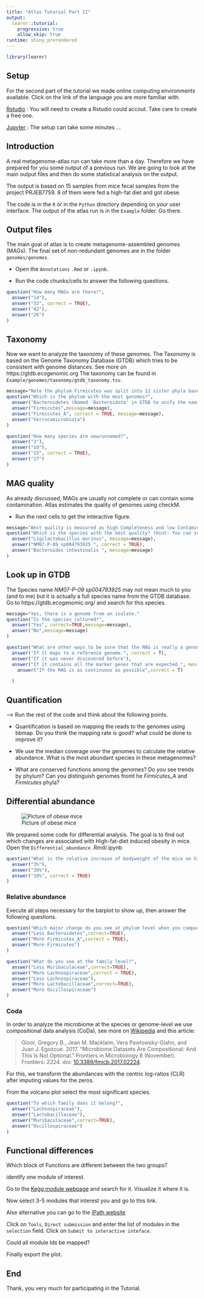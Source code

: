 ```yaml
---
title: "Atlas Tutorial Part II"
output:
  learnr::tutorial:
    progressive: true
    allow_skip: true
runtime: shiny_prerendered
---
```


```r
library(learnr)
```


## Setup

For the second part of the tutorial we made online computing environments available. Click on the link of the language you are more familiar with.

<a href="https://rstudio.cloud/project/2975573" target="_blank">Rstudio</a> : You will need to create a Rstudio could accout. Take care to create a free one.

<a href="https://mybinder.org/v2/gh/metagenome-atlas/BinderTutorial/Python?urlpath=git-pull%3Frepo%3Dhttps%253A%252F%252Fgithub.com%252Fmetagenome-atlas%252FTutorial%26urlpath%3Dlab%252Ftree%252FTutorial%252F%26branch%3Dmaster" target="_blank">Jupyter</a> : The setup can take some minutes ...




<!--
## Output files

Usually, before starting to install a program I want to make sure that it gives the output I want. Therefore, we look at the output of Metagenome-Atlas. A real Metagenome-Atlas run can take more than a day. Therefore we have you prepared some output of a previous run.

You should find a navigation plane in Rstudio/Jupyter lab.
-->


<!-- https://github.com/metagenome-atlas/Tutorial/tree/master/Example * -->

## Introduction


A real metagenome-atlas run can take more than a day. Therefore we have prepared for you some output of a previous run. We are going to look at the main output files and then do some statistical analysis on the output.

The output is based on 15 samples from mice fecal samples from the project PRJEB7759. 8 of them were fed a high-fat diet and got obese.

The code is in the `R` or in the `Python` directory depending on your user interface. The output of the atlas run is in the `Example` folder. Go there.








<!--

### Setup

Execute the following command.

```bash
cd
git clone https://github.com/metagenome-atlas/Tutorial.git
cd Tutorial
```


Then, in the file browser of your jupyter lab / Rstudio navigate to the `Tutorial` folder in.



The code is in the `R` or in the `Python` directory depending on your user interface. The output of the atlas run is in the `Example` folder. Go there.
-->
## Output files
<!--
I put only the result from one sample online, named `ERR675519`.
-->

The main goal of atlas is to create metagenome-assembled genomes (MAGs). The final set of non-redundant genomes are in the folder `genomes/genomes`.


* Open the `Annotations` `.Rmd` or `.ipynb.`

* Run the code chunks/cells to answer the following questions.


```r
question("How many MAGs are there?",
  answer("14"),
  answer("33", correct = TRUE),
  answer("42"),
  answer("26")
)
```


## Taxonomy

Now we want to analyze the taxonomy of these genomes. The Taxonomy is based on the Genome Taxonomy Database (GTDB) which tries to be consistent with genome distances. See more on https://gtdb.ecogenomic.org The taxonomy can be found in `Example/genomes/taxonomy/gtdb_taxonomy.tsv`.





```r
message="Note the phylum Firmicutes was split into 12 sister phyla based on relative divergence."
question("Which is the phylum with the most genomes?",
  answer("Bacteroidetes (Named 'Bacteroidota' in GTDB to unify the naming of phyla)"),
  answer("Firmicutes",message=message),
  answer("Firmicutes_A", correct = TRUE, message=message),
  answer("Verrucomicrobiota")
)
```



```r
question("How many species are new/unnamed?",
  answer("3"),
  answer("10"),
  answer("15", correct = TRUE),
  answer("27")
)
```


## MAG quality

As already discussed, MAGs are usually not complete or can contain some contamination. Atlas estimates the quality of genomes using checkM.


- Run the next cells to get the interactive figure.


```r
message="Best quality is measured as high Completeness and low Contamination."
question("Which is the species with the best quality? (Hint: You can zoom in in the interactive figure)",
  answer("Ligilactobacillus murinus", message=message),
  answer("NM07-P-09 sp004793925 ", correct = TRUE),
  answer("Bacteroides intestinalis ", message=message)
)
```

## Look up in GTDB
The Species name *NM07-P-09 sp004793925* may not mean much to you (and to me) but it is actually a full species name from the GTDB database. Go to https://gtdb.ecogenomic.org/ and search for this species.


```r
message="Yes, there is a genome from an isolate."
question("Is the species cultured?",
  answer("Yes", correct=TRUE,message=message),
  answer("No",message=message)
)
```

<!-- https://gtdb.ecogenomic.org/genomes?gid=GCF_004793665.1 -->

```r

question("What are other ways to be sure that the MAG is really a genome?",
  answer("If it maps to a reference genome.", correct = T),
  answer("If it was never discovered before"),
  answer("If it contains all the marker genes that are expected.", message="This is exactly how checkM works, I asked for alternative ways."),
    answer("If the MAG is as continuous as possible",correct = T)

  )
```

## Quantification


--> Run the rest of the code and think about the following points.


* Quantification is based on mapping the reads to the genomes using bbmap. Do you think the mapping rate is good? what could be done to improve it?


*  We use the median coverage over the genomes to calculate the relative abundance. What is the most abundant species in these metagenomes?

* What are conserved functions among the genomes? Do you see trends by phylum? Can you distinguish genomes fromt he *Firmicutes_A* and *Firmicutes* phyla?


## Differential abundance

![Picture of obese mice](https://upload.wikimedia.org/wikipedia/commons/0/0b/Fatmouse.jpg)

We prepared some code for differential analysis. The goal is to find out which changes are associated with High-fat-diet induced obesity in mice. Open the `Differential_abundance` .Rmd/.ipynb

```r
question("What is the relative increase of bodyweight of the mice on high-fat diet compared to the control mice? ",
  answer("3%"),
  answer("30%"),
  answer("10%", correct = TRUE)
)
```

### Relative abundance

Execute all steps necessary for the barplot to show up, then answer the following questions.

```r
question("Which major change do you see at phylum level when you compare HFD vs chow diet?",
  answer("Less Bacteroidetes",correct=TRUE),
  answer("More Firmicutes_A",correct = TRUE),
  answer("More Firmicutes")
)
```

```r
question("What do you see at the family level?",
  answer("Less Muribaculaceae",correct=TRUE),
  answer("More Lachnospiraceae",correct = TRUE),
  answer("Less Lachnospiraceae"),
  answer("More Lactobacillaceae",correct=TRUE),
  answer("More Oscillospiraceae")
)
```



### Coda


In order to analyze the microbiome at the species or genome-level we use compositional data analysis (CoDa), see more on [Wikipedia](https://en.wikipedia.org/wiki/Compositional_data) and this article:

>Gloor, Gregory B., Jean M. Macklaim, Vera Pawlowsky-Glahn, and Juan J. Egozcue. 2017. “Microbiome Datasets Are  Compositional: And This Is Not Optional.” Frontiers in Microbiology 8 (November). Frontiers: 2224. 
    doi: [10.3389/fmicb.2017.02224](https://www.frontiersin.org/articles/10.3389/fmicb.2017.02224).

For this, we transform the abundances with the centric log-ratios (CLR) after imputing values for the zeros.


From the volcano plot select the most significant species.


```r
question("To which family does it belong?",
  answer("Lachnospiraceae"),
  answer("Lactobacillaceae"),
  answer("Muribaculaceae",correct=TRUE),
  answer("Oscillospiraceae")
)
```


<!-- ### Look up in GTDB
The Species name *UBA7173 sp001689485* may not mean much to you (and to me) but it is actually a full species name from the GTDB database. Go to https://gtdb.ecogenomic.org/ and search for this species.




The links to the genome identifier allow you also to dig deeper, and look what other researchers have found out about this species. E.g. in [this figure](https://microbiomejournal.biomedcentral.com/articles/10.1186/s40168-016-0181-2/figures/3) from Ormerod *et al.* 2016 you can find the species designated with its strain name `M6`. -->

## Functional differences

Which block of Functions are different between the two groups?

identify one module of interest.

Go to the [Kegg module webpage](https://www.genome.jp/kegg/module.html) and search for it. Visualize it where it is.


Now select 3-5 modules that interest you and go to this link.


Alse alternative you can go to the [IPath website](https://pathways.embl.de/ipath3.cgi)

Click on `Tools`,  `Direct submission`  and enter the list of modules in the `selection` field. Click on `Submit to interactive inteface`.

Could all module Ids be mapped?

Finally export the plot.



## End

Thank, you very much for participating in the Tutorial.
